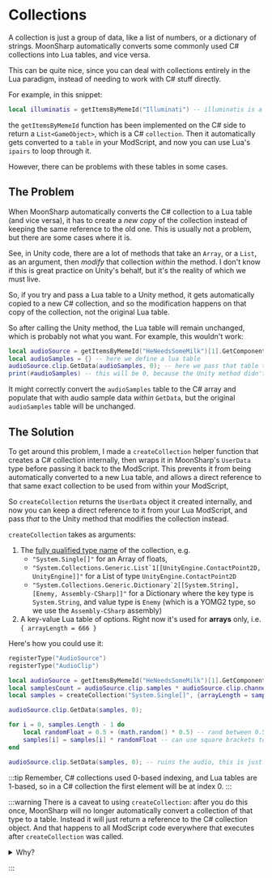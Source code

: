 # Collections

A collection is just a group of data, like a list of numbers, or a dictionary of strings. MoonSharp automatically converts some commonly used C# collections into Lua tables, and vice versa.

This can be quite nice, since you can deal with collections entirely in the Lua paradigm, instead of needing to work with C# stuff directly.

For example, in this snippet:

```lua
local illuminatis = getItemsByMemeId("Illuminati") -- illuminatis is a table
```

the `getItemsByMemeId` function has been implemented on the C# side to return a `List<GameObject>`, which is a C# `collection`. Then it automatically gets converted to a `table` in your ModScript, and now you can use Lua's `ipairs` to loop through it.

However, there can be problems with these tables in some cases.

## The Problem

When MoonSharp automatically converts the C# collection to a Lua table (and vice versa), it has to create a _new copy_ of the collection instead of keeping the same reference to the old one. This is usually not a problem, but there are some cases where it is.

See, in Unity code, there are a lot of methods that take an `Array`, or a `List`, as an argument, then _modify_ that collection _within_ the method. I don't know if this is great practice on Unity's behalf, but it's the reality of which we must live.

So, if you try and pass a Lua table to a Unity method, it gets automatically copied to a new C# collection, and so the modification happens on that copy of the collection, not the original Lua table.

So after calling the Unity method, the Lua table will remain unchanged, which is probably not what you want. For example, this wouldn't work:

```lua {2,3}
local audioSource = getItemsByMemeId("HeNeedsSomeMilk")[1].GetComponent("AudioSource")
local audioSamples = {} -- here we define a lua table
audioSource.clip.GetData(audioSamples, 0); -- here we pass that table to a Unity method that expects an array
print(#audioSamples) -- this will be 0, because the Unity method didn't modify the original table
```

It might correctly convert the `audioSamples` table to the C# array and populate that with audio sample data _within_ `GetData`, but the original `audioSamples` table will be unchanged.

## The Solution

To get around this problem, I made a `createCollection` helper function that creates a C# collection internally, then wraps it in MoonSharp's `UserData` type before passing it back to the ModScript. This prevents it from being automatically converted to a new Lua table, and allows a direct reference to that same exact collection to be used from within your ModScript,

So `createCollection` returns the `UserData` object it created internally, and now you can keep a direct reference to it from your Lua ModScript, and pass _that_ to the Unity method that modifies the collection instead.

`createCollection` takes as arguments:

1. The [fully qualified type name](https://learn.microsoft.com/en-us/dotnet/framework/reflection-and-codedom/specifying-fully-qualified-type-names) of the collection, e.g.
   - `"System.Single[]"` for an Array of floats,
   - `` "System.Collections.Generic.List`1[[UnityEngine.ContactPoint2D, UnityEngine]]" `` for a List of type `UnityEngine.ContactPoint2D`
   - `` "System.Collections.Generic.Dictionary`2[[System.String], [Enemy, Assembly-CSharp]]" `` for a Dictionary where the key type is `System.String`, and value type is `Enemy` (which is a YOMG2 type, so we use the `Assembly-CSharp` assembly)
2. A key-value Lua table of options. Right now it's used for **arrays** only, i.e. `{ arrayLength = 666 }`

Here's how you could use it:

```lua {6}
registerType("AudioSource")
registerType("AudioClip")

local audioSource = getItemsByMemeId("HeNeedsSomeMilk")[1].GetComponent("AudioSource") -- needs a "HeNeedsSomeMilk" item in the level
local samplesCount = audioSource.clip.samples * audioSource.clip.channels
local samples = createCollection("System.Single[]", {arrayLength = samplesCount}) -- arrays are a special case from other collections that don't take generic arguments, and have a fixed, known size

audioSource.clip.GetData(samples, 0);

for i = 0, samples.Length - 1 do
    local randomFloat = 0.5 + (math.random() * 0.5) -- rand between 0.5 and 1
    samples[i] = samples[i] * randomFloat -- can use square brackets to index C# collections!
end

audioSource.clip.SetData(samples, 0); -- ruins the audio, this is just an example
```

:::tip
Remember, C# collections used 0-based indexing, and Lua tables are 1-based, so in a C# collection the first element will be at index 0.
:::

:::warning
There is a caveat to using `createCollection`: after you do this once, MoonSharp will no longer automatically convert a collection of that type to a table. Instead it will just return a reference to the C# collection object. And that happens to all ModScript code everywhere that executes after `createCollection` was called.

<details>
<summary>Why?</summary>

Because `createCollection` needs to (interally) call `registerType` with the provided type, and registering types is global. You could just call `registerType` and pass the C# collection type yourself at the very start, if you want more consistent behaviour from the get-go, but that's up to you.

Or better you could set the execution order of your scripts with `createCollection` to something higher than everything else, so it runs afte and doesn't affect them.

It is a bit annoying, but there's not much I can do about it. At least it probably won't be a problem most of the time - I don't know why you'd need to create a collection of GameObjects for any Unity methods (which would cause the return type of `getItemsByMemeId` to change to List). Coz remember, this only affects the specific type of collection you are creating.

</details>

:::
